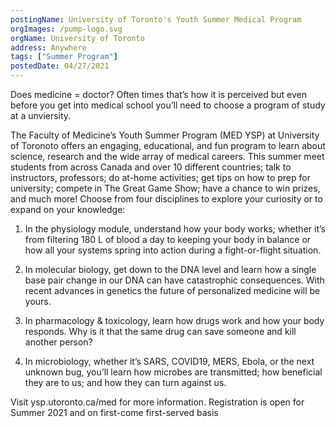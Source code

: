 ```yaml
---
postingName: University of Toronto's Youth Summer Medical Program
orgImages: /pump-logo.svg
orgName: University of Toronto
address: Anywhere
tags: ["Summer Program"]
postedDate: 04/27/2021
---
```

<div>
Does medicine = doctor? Often times that’s how it is perceived but even before you get into medical school you’ll need to choose a program of study at a unviersity.

The Faculty of Medicine’s Youth Summer Program  (MED YSP) at University of Toronoto offers an engaging, educational, and fun program to learn about science, research and the wide array of medical careers. This summer meet students from across Canada and over 10 different countries; talk to instructors, professors; do at-home activities; get tips on how to prep for university; compete in The Great Game Show; have a chance to win prizes, and much more! Choose from four disciplines to explore your curiosity or to expand on your knowledge:

1) In the physiology module, understand how your body works; whether it’s from filtering 180 L of blood a day to keeping your body in balance or how all your systems spring into action during a fight-or-flight situation.

2) In molecular biology, get down to the DNA level and learn how a single base pair change in our DNA can have catastrophic consequences. With recent advances in genetics the future of personalized medicine will be yours.

3) In pharmacology & toxicology, learn how drugs work and how your body responds. Why is it that the same drug can save someone and kill another person?

4) In microbiology, whether it’s SARS, COVID19, MERS, Ebola, or the next unknown bug, you’ll learn how microbes are transmitted; how beneficial they are to us; and how they can turn against us.

Visit ysp.utoronto.ca/med for more information. Registration is open for Summer 2021 and on first-come first-served basis
</div>
